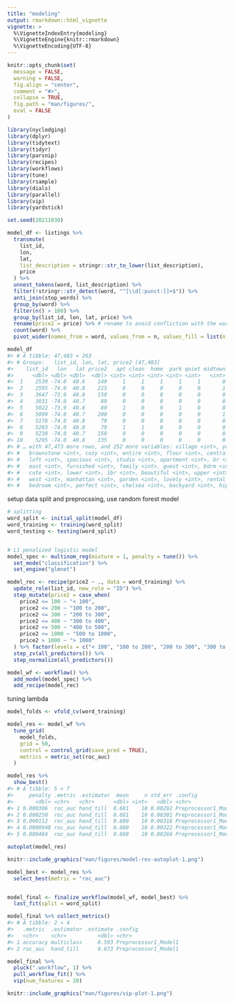 ```yaml
---
title: "modeling"
output: rmarkdown::html_vignette
vignette: >
  %\VignetteIndexEntry{modeling}
  %\VignetteEngine{knitr::rmarkdown}
  %\VignetteEncoding{UTF-8}
---
```


```r
knitr::opts_chunk$set(
  message = FALSE,
  warning = FALSE,
  fig.align = "center",
  comment = "#>",
  collapse = TRUE,
  fig.path = "man/figures/",
  eval = FALSE
)
```


```r
library(nyclodging)
library(dplyr)
library(tidytext)
library(tidyr)
library(parsnip)
library(recipes)
library(workflows)
library(tune)
library(rsample)
library(dials)
library(parallel)
library(vip)
library(yardstick)
```

```r
set.seed(20211030)
```


```r
model_df <- listings %>% 
  transmute(
    list_id, 
    lon, 
    lat, 
    list_description = stringr::str_to_lower(list_description),
    price
  ) %>% 
  unnest_tokens(word, list_description) %>% 
  filter(!stringr::str_detect(word, "^[\\d[:punct:]]+$")) %>% 
  anti_join(stop_words) %>% 
  group_by(word) %>% 
  filter(n() > 100) %>% 
  group_by(list_id, lon, lat, price) %>%
  rename(price2 = price) %>% # rename to avoid confliction with the word "price"
  count(word) %>% 
  pivot_wider(names_from = word, values_from = n, values_fill = list(n = 0))

model_df
#> # A tibble: 47,483 × 263
#> # Groups:   list_id, lon, lat, price2 [47,483]
#>    list_id   lon   lat price2   apt clean  home  park quiet midtown harlem
#>      <dbl> <dbl> <dbl>  <dbl> <int> <int> <int> <int> <int>   <int>  <int>
#>  1    2539 -74.0  40.6    149     1     1     1     1     1       0      0
#>  2    2595 -74.0  40.8    225     0     0     0     0     0       1      0
#>  3    3647 -73.9  40.8    150     0     0     0     0     0       0      1
#>  4    3831 -74.0  40.7     89     0     0     0     0     0       0      0
#>  5    5022 -73.9  40.8     80     1     0     0     1     0       0      0
#>  6    5099 -74.0  40.7    200     0     0     0     0     0       1      0
#>  7    5178 -74.0  40.8     79     0     0     0     0     0       0      0
#>  8    5203 -74.0  40.8     79     1     1     0     0     0       0      0
#>  9    5238 -74.0  40.7    150     0     0     0     0     0       0      0
#> 10    5295 -74.0  40.8    135     0     0     0     0     0       0      0
#> # … with 47,473 more rows, and 252 more variables: village <int>, york <int>,
#> #   brownstone <int>, cozy <int>, entire <int>, floor <int>, central <int>,
#> #   loft <int>, spacious <int>, studio <int>, apartment <int>, br <int>,
#> #   east <int>, furnished <int>, family <int>, guest <int>, bdrm <int>,
#> #   cute <int>, lower <int>, 1br <int>, beautiful <int>, upper <int>,
#> #   west <int>, manhattan <int>, garden <int>, lovely <int>, rental <int>,
#> #   bedroom <int>, perfect <int>, chelsea <int>, backyard <int>, hip <int>, …
```

setup data split and preprocssing, use random forest model 

```r
# splitting 
word_split <- initial_split(model_df)
word_training <- training(word_split)
word_testing <- testing(word_split)


# L1 penalized logistic model 
model_spec <- multinom_reg(mixture = 1, penalty = tune()) %>% 
  set_mode("classification") %>% 
  set_engine("glmnet")

model_rec <- recipe(price2 ~ ., data = word_training) %>% 
  update_role(list_id, new_role = "ID") %>% 
  step_mutate(price2 = case_when(
    price2 <= 100 ~ "< 100", 
    price2 <= 200 ~ "100 to 200", 
    price2 <= 300 ~ "200 to 300", 
    price2 <= 400 ~ "300 to 400",
    price2 <= 500 ~ "400 to 500", 
    price2 <= 1000 ~ "500 to 1000", 
    price2 > 1000 ~ "> 1000"
  ) %>% factor(levels = c("< 100", "100 to 200", "200 to 300", "300 to 400", "400 to 500", "500 to 1000", "> 1000"))) %>% 
  step_zv(all_predictors()) %>% 
  step_normalize(all_predictors())

model_wf <- workflow() %>% 
  add_model(model_spec) %>% 
  add_recipe(model_rec)
```

tuning lambda 

```r
model_folds <- vfold_cv(word_training)

model_res <- model_wf %>% 
  tune_grid(
    model_folds, 
    grid = 50, 
    control = control_grid(save_pred = TRUE), 
    metrics = metric_set(roc_auc)
  )
```

```r
model_res %>% 
  show_best()
#> # A tibble: 5 × 7
#>     penalty .metric .estimator  mean     n std_err .config              
#>       <dbl> <chr>   <chr>      <dbl> <int>   <dbl> <chr>                
#> 1 0.000306  roc_auc hand_till  0.681    10 0.00292 Preprocessor1_Model33
#> 2 0.000250  roc_auc hand_till  0.681    10 0.00301 Preprocessor1_Model32
#> 3 0.000112  roc_auc hand_till  0.680    10 0.00316 Preprocessor1_Model31
#> 4 0.0000948 roc_auc hand_till  0.680    10 0.00322 Preprocessor1_Model30
#> 5 0.000484  roc_auc hand_till  0.680    10 0.00266 Preprocessor1_Model34
```


```r
autoplot(model_res)
```

```r
knitr::include_graphics("man/figures/model-res-autoplot-1.png")
```


```r
model_best <- model_res %>% 
  select_best(metric = "roc_auc")


model_final <- finalize_workflow(model_wf, model_best) %>% 
  last_fit(split = word_split)
```

```r
model_final %>% collect_metrics()
#> # A tibble: 2 × 4
#>   .metric  .estimator .estimate .config             
#>   <chr>    <chr>          <dbl> <chr>               
#> 1 accuracy multiclass     0.593 Preprocessor1_Model1
#> 2 roc_auc  hand_till      0.673 Preprocessor1_Model1
```


```r
model_final %>% 
  pluck(".workflow", 1) %>%   
  pull_workflow_fit() %>% 
  vip(num_features = 20)
```

```r
knitr::include_graphics("man/figures/vip-plot-1.png")
```

